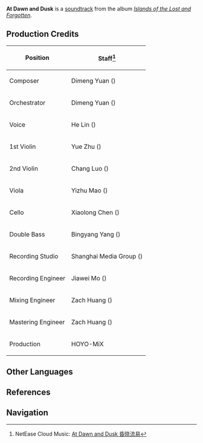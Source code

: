 {{Soundtrack Infobox
|title          =
|image          = Islands of the Lost and Forgotten.png
|album          = Islands of the Lost and Forgotten
|disc           = 2
|number         = 48
|featured       =
|featured2      =
|featured3      =
|featured_disc  =
|featured_disc2 =
|featured_disc3 =
|youtube_id     = BDLccgYElWQ
|youtube_time   = 1
|spotify_id     = 0jNzPWMOMxdh4KaTDB8qht
|played_in      = Enkanomiya
|during         = [[Enkanomiya]]
|domain         =
|previous       = Now and Forevermore
|next           = Tales of Woe
}}
'''At Dawn and Dusk''' is a [[soundtrack]] from the album ''[[Islands of the Lost and Forgotten]]''.

==Production Credits==
{| class="wikitable" style="text-align:left; height:0.5em"
! Position
! Staff<ref>NetEase Cloud Music: [https://music.163.com/#/song?id=1937111410 At Dawn and Dusk 昏晓流易]</ref>
|-
! Composer
| Dimeng Yuan ({{Lang|zh=苑迪萌|mini=1}})
|-
! Orchestrator
| Dimeng Yuan ({{Lang|zh=苑迪萌|mini=1}})
|-
! Voice
| He Lin ({{Lang|zh=林禾|mini=1}})
|-
! 1st Violin
| Yue Zhu ({{Lang|zh=朱玥|mini=1}})
|-
! 2nd Violin
| Chang Luo ({{Lang|zh=罗畅|mini=1}})
|-
! Viola
| Yizhu Mao ({{Lang|zh=茅异竹|mini=1}})
|-
! Cello
| Xiaolong Chen ({{Lang|zh=陈小龙|mini=1}})
|-
! Double Bass
| Bingyang Yang ({{Lang|zh=杨冰洋|mini=1}})
|-
! Recording Studio
| Shanghai Media Group ({{Lang|zh=上海广播大厦|mini=1}})
|-
! Recording Engineer
| Jiawei Mo ({{Lang|zh=莫家伟|mini=1}})
|-
! Mixing Engineer
| Zach Huang ({{Lang|zh=黄巍|mini=1}})
|-
! Mastering Engineer
| Zach Huang ({{Lang|zh=黄巍|mini=1}})
|-
! Production
| HOYO-MiX
|}
<!--
==Videos==
<gallery hideaddbutton="true" captionalign="center">
</gallery>

==Trivia==
-->
==Other Languages==
{{Other Languages
|default_hidden = 1
|en      = At Dawn and Dusk
|zhs     = 昏晓流易
|zhs_rm  = Hūn Xiǎo Liú Yì
|ja      = 明暮は移り行く
|ja_rm   = Akekure wa Utsuriyuku
}}

==References==
{{Reflist}}

==Navigation==
{{Soundtrack Navbox|Islands of the Lost and Forgotten}}
